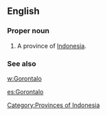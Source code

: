==English==

===Proper noun===
{{en-proper noun}}

# A province of [[Indonesia]].

===See also===
[[w:Gorontalo]]
[[Category:Provinces of Indonesia]]

[[es:Gorontalo]]